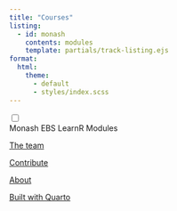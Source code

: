 ```yaml
---
title: "Courses"
listing:
  - id: monash
    contents: modules
    template: partials/track-listing.ejs
format:
  html:
    theme:
      - default
      - styles/index.scss
---
```


:::{.track-listing}

:::{.track}
```{=html}
<input type="checkbox" class = "track-chkbox">
<div class="track-header-card">
  <span> Monash EBS LearnR Modules </span>
  <i></i>
</div>
```

:::{#monash .listing}
:::

:::
:::

:::{.footer}
[The team]()

[Contribute]()
 
[About]()

[Built with Quarto]()
:::